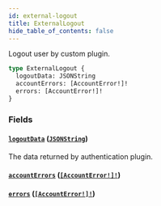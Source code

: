 ```yaml
---
id: external-logout
title: ExternalLogout
hide_table_of_contents: false
---
```


Logout user by custom plugin.

```graphql
type ExternalLogout {
  logoutData: JSONString
  accountErrors: [AccountError!]!
  errors: [AccountError!]!
}
```

### Fields

#### [`logoutData`](#) ([`JSONString`](../../../developer/api-reference/scalars/jsonstring))

The data returned by authentication plugin.

#### [`accountErrors`](#) ([`[AccountError!]!`](../../../developer/api-reference/objects/account-error))

#### [`errors`](#) ([`[AccountError!]!`](../../../developer/api-reference/objects/account-error))
